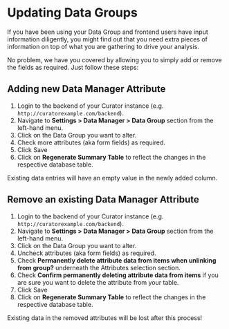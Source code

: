 # Updating Data Groups

If you have been using your Data Group and frontend users have input information diligently, you might find out that you
need extra pieces of information on top of what you are gathering to drive your analysis.

No problem, we have you covered by allowing you to simply add or remove the fields as required. Just follow these steps:

## Adding new Data Manager Attribute

1. Login to the backend of your Curator instance (e.g. `http://curatorexample.com/backend`).
2. Navigate to **Settings > Data Manager > Data Group** section from the left-hand menu.
3. Click on the Data Group you want to alter.
4. Check more attributes (aka form fields) as required.
5. Click Save
6. Click on **Regenerate Summary Table** to reflect the changes in the respective database table.

Existing data entries will have an empty value in the newly added column.

## Remove an existing Data Manager Attribute

1. Login to the backend of your Curator instance (e.g. `http://curatorexample.com/backend`).
2. Navigate to **Settings > Data Manager > Data Group** section from the left-hand menu.
3. Click on the Data Group you want to alter.
4. Uncheck attributes (aka form fields) as required.
5. Check **Permanently delete attribute data from items when unlinking from group?** underneath the Attributes selection
section.
6. Check **Confirm permanently deleting attribute data from items** if you are sure you want to delete the attribute
from your table.
7. Click Save
8. Click on **Regenerate Summary Table** to reflect the changes in the respective database table.

Existing data in the removed attributes will be lost after this process!
